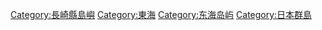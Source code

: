 [[Category:長崎縣島嶼|Category:長崎縣島嶼]]
[[Category:東海|Category:東海]]
[[Category:东海岛屿|Category:东海岛屿]]
[[Category:日本群島|Category:日本群島]]